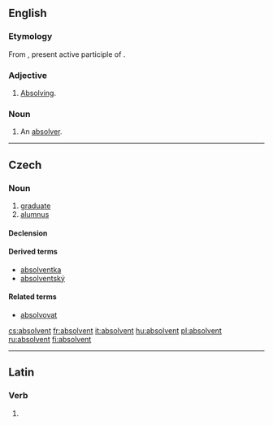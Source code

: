 {{also|Absolvent}}
==English==

===Etymology===
From {{etyl|la|en}} {{term|absolvens|absolvēns|lang=la}}, present active participle of {{term|absolvo|absolvō|absolve|lang=la}}.

===Adjective===
{{en-adj}}

# {{rare}} [[absolving|Absolving]].

===Noun===
{{en-noun}}

# {{rare}} An [[absolver]].

----

==Czech==

===Noun===
{{cs-noun|g=m}}

# [[graduate]] {{gloss|from a university}}
# [[alumnus]] {{gloss|graduate of an educational institution}}

====Declension====
{{cs-decl-noun-auto|ma|absolve|n|t}}

====Derived terms====
* [[absolventka]]
* [[absolventský]]

====Related terms====
* [[absolvovat]]

[[cs:absolvent]]
[[fr:absolvent]]
[[it:absolvent]]
[[hu:absolvent]]
[[pl:absolvent]]
[[ru:absolvent]]
[[fi:absolvent]]

----
==Latin==

===Verb===
{{la-verb-form|absolvent}}

# {{conjugation of|absolvo|absolvō|3|p|fut|act|ind|lang=la}}
{{count page|[[Wiktionary:Page count]]}}
{{rfc-auto}}